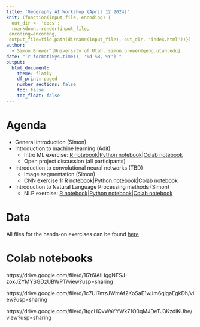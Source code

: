 ```yaml
---
title: 'Geography AI Workshop (April 12 2024)'
knit: (function(input_file, encoding) {
  out_dir <- 'docs';
  rmarkdown::render(input_file,
 encoding=encoding,
 output_file=file.path(dirname(input_file), out_dir, 'index.html'))})
author:
  - Simon Brewer^[University of Utah, simon.brewer@geog.utah.edu]
date: "`r format(Sys.time(), '%d %B, %Y')`"
output:
  html_document:
    theme: flatly
    df_print: paged
    number_sections: false
    toc: false
    toc_float: false
---
```


# Agenda

- General introduction (Simon)
- Introduction to machine learning (Adit)
    - Intro ML exercise: [R notebook][introML_R]|[Python notebook][introML_P]|[Colab notebook][introML_C]
    - Open project discussion (all participants)
- Introduction to convolutional neural networks (TBD)
  - Image segmentation (Simon)
  - CNN exercise 1: [R notebook][CNN_R]|[Python notebook][CNN_P]|[Colab notebook][CNN_C]
- Introduction to Natural Language Processing methods (Simon)
  - NLP exercise: [R notebook][NLP_R]|[Python notebook][NLP_P]|[Colab notebook][NLP_C]

# Data

All files for the hands-on exercises can be found [here][gdrive]

# Colab notebooks

https://drive.google.com/file/d/1l7t6iAIHggNFSJ-zoxJZYMYSGDzUBWPT/view?usp=sharing

https://drive.google.com/file/d/1c7Ui7mzJWmAf2KoSaE1wJm6qlgaEgkDh/view?usp=sharing

https://drive.google.com/file/d/1tgcHQvWaYYWk71O3qMJDeTJ3KzdlKUhe/view?usp=sharing


[introML_R]: https://simonbrewer.github.io/ESS_AI_Workshop/ESS_01_IntroML.html
[introML_P]: https://github.com/simonbrewer/ESS_AI_Workshop/blob/main/ESS_01_IntroML.ipynb
[introML_C]: https://drive.google.com/file/d/1l7t6iAIHggNFSJ-zoxJZYMYSGDzUBWPT/view?usp=sharing
[CNN_R]: https://simonbrewer.github.io/ESS_AI_Workshop/ESS_02_CNNS.html
[CNN_P]: https://github.com/simonbrewer/ESS_AI_Workshop/blob/main/ESS_02_CNNs.ipynb
[CNN_C]: https://drive.google.com/file/d/1c7Ui7mzJWmAf2KoSaE1wJm6qlgaEgkDh/view?usp=sharing
[NLP_R]: https://simonbrewer.github.io/ESS_AI_Workshop/ESS_03_NLP.html
[NLP_P]: https://github.com/simonbrewer/ESS_AI_Workshop/blob/main/ESS_03_NLP.ipynb
[NLP_C]: https://drive.google.com/file/d/1tgcHQvWaYYWk71O3qMJDeTJ3KzdlKUhe/view?usp=sharing
[gilbert]: https://geology.utah.gov/map-pub/survey-notes/geosights/g-k-gilbert-geologic-view-park/
[gdrive]: https://drive.google.com/drive/folders/1lp79wJvtis-SDQ2pbZ4Ecgb4CEEawV-Q?usp=drive_link
[wshop]: https://drive.google.com/drive/folders/1GMEY1fYEj1YMI__u3hU4y6agnrz3ekna?usp=sharing